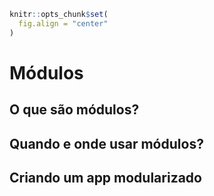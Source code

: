 ```r
knitr::opts_chunk$set(
  fig.align = "center"
)
```

# Módulos {#sec-modulos}

## O que são módulos?

## Quando e onde usar módulos?

## Criando um app modularizado
